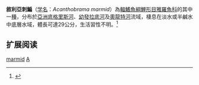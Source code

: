 {{Speciesbox 
| genus = Acanthobrama
| species = marmid
| status = LC
| status_system = iucn3.1
| authority =[[Heckel|Heckel]], 1843
| synonyms = *''Acanthobrama arrhada''<br /><small>Heckel, 1843</small>
*''Acanthobrama cupida''<br /><small>Heckel, 1843</small>
*''Acanthobrama marmid elata''<br /><small>Berg, 1949</small>
*''Acanthobrama marmid marmid''<br /><small>Heckel, 1843</small>
*''Acanthobrama marmid orontis''<br /><small>Berg, 1949</small>
}}

'''敘利亞刺鯿'''（[[学名|学名]]：''Acanthobrama marmid''）為[[輻鰭魚綱|輻鰭魚綱]][[鯉形目|鯉形目]][[雅羅魚科|雅羅魚科]]的其中一[[種|種]]，分布於[[亞洲|亞洲]][[底格里斯河|底格里斯河]]、[[幼發拉底河|幼發拉底河]]及[[奧龍特河|奧龍特河]]流域，棲息在淡水或半鹹水中底層水域，體長可達29公分，生活習性不明。<ref>{{cite web|url=http://wpbp.sinica.edu.tw/Summary/SpeciesSummary.php?id=65345&lang=chinese| title =Acanthobrama marmid}}</ref>

== 扩展阅读 ==
{{refbegin}}
{{wikispecies-inline|Acanthobrama marmid|敘利亞刺鯿}}
{{refend}}
{{Taxonbar|from=Q1102000}}

[[Category:刺鯿屬|marmid]]
[[Category:1843年描述的鱼类|A]]


{{鯉形目小作品}}